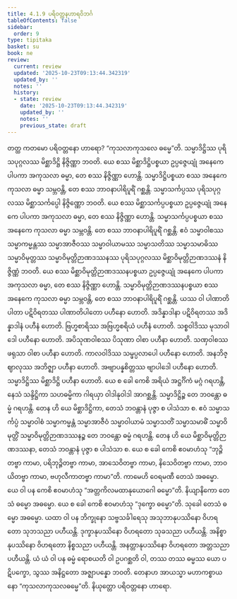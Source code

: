 ```yaml
---
title: 4.1.9 ပရိဝတ္တနဟာရဝိဘင်္ဂ
tableOfContents: false
sidebar:
  order: 9
type: tipitaka
basket: su
book: ne
review:
  current: review
  updated: '2025-10-23T09:13:44.342319'
  updated_by: ''
  notes: ''
  history:
  - state: review
    date: '2025-10-23T09:13:44.342319'
    updated_by: ''
    notes: ''
    previous_state: draft
---
```



<ReviewStatus review={frontmatter.review} showDetails={true} />

<HypothesisAnnotation frontmatter={frontmatter} />

<DynamicBreadcrumb />

<Division number="35" book="ne" e="ch" v="27" p="44">

<Paragraph number="273" book="ne">
တတ္ထ ကတမော ပရိဝတ္တနော ဟာရော? “ကုသလာကုသလေ ဓမ္မေ”တိ. သမ္မာဒိဋ္ဌိဿ ပုရိသပုဂ္ဂလဿ မိစ္ဆာဒိဋ္ဌိ နိဇ္ဇိဏ္ဏာ ဘဝတိ. ယေ စဿ မိစ္ဆာဒိဋ္ဌိပစ္စယာ ဥပ္ပဇ္ဇေယျုံ အနေကေ ပါပကာ အကုသလာ ဓမ္မာ, တေ စဿ နိဇ္ဇိဏ္ဏာ ဟောန္တိ. သမ္မာဒိဋ္ဌိပစ္စယာ စဿ အနေကေ ကုသလာ ဓမ္မာ သမ္ဘဝန္တိ, တေ စဿ ဘာဝနာပါရိပူရိံ ဂစ္ဆန္တိ. သမ္မာသင်္ကပ္ပဿ ပုရိသပုဂ္ဂလဿ မိစ္ဆာသင်္ကပ္ပေါ နိဇ္ဇိဏ္ဏော ဘဝတိ. ယေ စဿ မိစ္ဆာသင်္ကပ္ပပစ္စယာ ဥပ္ပဇ္ဇေယျုံ အနေကေ ပါပကာ အကုသလာ ဓမ္မာ, တေ စဿ နိဇ္ဇိဏ္ဏာ ဟောန္တိ. သမ္မာသင်္ကပ္ပပစ္စယာ စဿ အနေကေ ကုသလာ ဓမ္မာ သမ္ဘဝန္တိ. တေ စဿ ဘာဝနာပါရိပူရိံ ဂစ္ဆန္တိ. ဧဝံ သမ္မာဝါစဿ သမ္မာကမ္မန္တဿ သမ္မာအာဇီဝဿ သမ္မာဝါယာမဿ သမ္မာသတိဿ သမ္မာသမာဓိဿ သမ္မာဝိမုတ္တဿ သမ္မာဝိမုတ္တိဉာဏဒဿနဿ ပုရိသပုဂ္ဂလဿ မိစ္ဆာဝိမုတ္တိဉာဏဒဿနံ နိဇ္ဇိဏ္ဏံ ဘဝတိ. ယေ စဿ မိစ္ဆာဝိမုတ္တိဉာဏဒဿနပစ္စယာ ဥပ္ပဇ္ဇေယျုံ အနေကေ ပါပကာ အကုသလာ ဓမ္မာ, တေ စဿ နိဇ္ဇိဏ္ဏာ ဟောန္တိ. သမ္မာဝိမုတ္တိဉာဏဒဿနပစ္စယာ စဿ အနေကေ ကုသလာ ဓမ္မာ သမ္ဘဝန္တိ, တေ စဿ ဘာဝနာပါရိပူရိံ ဂစ္ဆန္တိ.
</Paragraph>

</Division>
<Division number="36" book="ne" e="ch" v="27" p="44">

<Paragraph number="274" book="ne">
ယဿ ဝါ ပါဏာတိပါတာ ပဋိဝိရတဿ ပါဏာတိပါတော ပဟီနော ဟောတိ. အဒိန္နာဒါနာ ပဋိဝိရတဿ အဒိန္နာဒါနံ ပဟီနံ ဟောတိ. ဗြဟ္မစာရိဿ အဗြဟ္မစရိယံ ပဟီနံ ဟောတိ. သစ္စဝါဒိဿ မုသာဝါဒေါ ပဟီနော ဟောတိ. အပိသုဏဝါစဿ ပိသုဏာ ဝါစာ ပဟီနာ ဟောတိ. သဏှဝါစဿ ဖရုသာ ဝါစာ ပဟီနာ ဟောတိ. ကာလဝါဒိဿ သမ္ဖပ္ပလာပေါ ပဟီနော ဟောတိ. အနဘိဇ္ဈာလုဿ အဘိဇ္ဈာ ပဟီနာ ဟောတိ. အဗျာပန္နစိတ္တဿ ဗျာပါဒေါ ပဟီနော ဟောတိ. သမ္မာဒိဋ္ဌိဿ မိစ္ဆာဒိဋ္ဌိ ပဟီနာ ဟောတိ.
</Paragraph>

<Paragraph number="275" book="ne">
ယေ စ ခေါ ကေစိ အရိယံ အဋ္ဌင်္ဂိကံ မဂ္ဂံ ဂရဟန္တိ, နေသံ သန္ဒိဋ္ဌိကာ သဟဓမ္မိကာ ဂါရယှာ ဝါဒါနုဝါဒါ အာဂစ္ဆန္တိ. သမ္မာဒိဋ္ဌိဉ္စ တေ ဘဝန္တော ဓမ္မံ ဂရဟန္တိ. တေန ဟိ ယေ မိစ္ဆာဒိဋ္ဌိကာ, တေသံ ဘဝန္တာနံ ပုဇ္ဇာ စ ပါသံသာ စ. ဧဝံ သမ္မာသင်္ကပ္ပံ သမ္မာဝါစံ သမ္မာကမ္မန္တံ သမ္မာအာဇီဝံ သမ္မာဝါယာမံ သမ္မာသတိံ သမ္မာသမာဓိံ သမ္မာဝိမုတ္တိံ သမ္မာဝိမုတ္တိဉာဏဒဿနဉ္စ တေ ဘဝန္တော ဓမ္မံ ဂရဟန္တိ. တေန ဟိ ယေ မိစ္ဆာဝိမုတ္တိဉာဏဒဿနာ, တေသံ ဘဝန္တာနံ ပုဇ္ဇာ စ ပါသံသာ စ.
</Paragraph>

<Paragraph number="276" book="ne">
ယေ စ ခေါ ကေစိ ဧဝမာဟံသု “ဘုဉ္ဇိတဗ္ဗာ ကာမာ, ပရိဘုဉ္ဇိတဗ္ဗာ ကာမာ, အာသေဝိတဗ္ဗာ ကာမာ, နိသေဝိတဗ္ဗာ ကာမာ, ဘာဝယိတဗ္ဗာ ကာမာ, ဗဟုလီကာတဗ္ဗာ ကာမာ”တိ. ကာမေဟိ ဝေရမဏီ တေသံ အဓမ္မော.
</Paragraph>

<Paragraph number="277" book="ne">
ယေ ဝါ ပန ကေစိ ဧဝမာဟံသု “အတ္တကိလမထာနုယောဂေါ ဓမ္မော”တိ. နိယျာနိကော တေသံ ဓမ္မော အဓမ္မော. ယေ စ ခေါ ကေစိ ဧဝမာဟံသု “ဒုက္ခော ဓမ္မော”တိ. သုခေါ တေသံ ဓမ္မော အဓမ္မော. ယထာ ဝါ ပန ဘိက္ခုနော သဗ္ဗသင်္ခါရေသု အသုဘာနုပဿိနော ဝိဟရတော သုဘသညာ ပဟီယန္တိ. ဒုက္ခာနုပဿိနော ဝိဟရတော သုခသညာ ပဟီယန္တိ. အနိစ္စာနုပဿိနော ဝိဟရတော နိစ္စသညာ ပဟီယန္တိ. အနတ္တာနုပဿိနော ဝိဟရတော အတ္တသညာ ပဟီယန္တိ. ယံ ယံ ဝါ ပန ဓမ္မံ ရောစယတိ ဝါ ဥပဂစ္ဆတိ ဝါ, တဿ တဿ ဓမ္မဿ ယော ပဋိပက္ခော, သွဿ အနိဋ္ဌတော အဇ္ဈာပန္နော ဘဝတိ. တေနာဟ အာယသ္မာ မဟာကစ္စာယနော “ကုသလာကုသလဓမ္မေ”တိ.

</Paragraph>
</Division>

<Paragraph number="278" type="center" book="ne">
နိယုတ္တော ပရိဝတ္တနော ဟာရော.
</Paragraph>